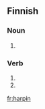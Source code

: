 ==Finnish==

===Noun===
{{head|fi|noun form}}

# {{fi-form of|harppi|type=noun|case=genitive|pl=singular}}

===Verb===
{{head|fi}}

# {{fi-form of|harppia|type=verb|pr=first-person|pl=singular|mood=indicative|tense=present}}
# {{fi-form of|harppia|type=verb|pr=first-person|pl=singular|mood=indicative|tense=past}}

[[fr:harpin]]